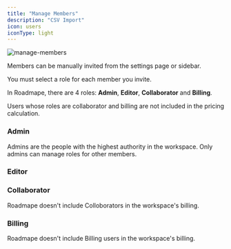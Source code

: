 ```yaml
---
title: "Manage Members"
description: "CSV Import"
icon: users
iconType: light
---
```


![manage-members](/images/manage-members.png)


Members can be manually invited from the settings page or sidebar.

You must select a role for each member you invite.

In Roadmape, there are 4 roles: **Admin**, **Editor**, **Collaborator** and **Billing**.

<Note>Users whose roles are collaborator and billing are not included in the pricing calculation.</Note>

### Admin
Admins are the people with the highest authority in the workspace. Only admins can manage roles for other members.



### Editor

### Collaborator

Roadmape doesn't include Colloborators in the workspace's billing.

### Billing

Roadmape doesn't include Billing users in the workspace's billing.
